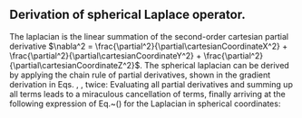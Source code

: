 

::: {.callout-note collapse="true"}
# Derivation of spherical Laplace operator.

The laplacian is the linear summation of the second-order cartesian partial derivative $\nabla^2 = \frac{\partial^2}{\partial\cartesianCoordinateX^2} + \frac{\partial^2}{\partial\cartesianCoordinateY^2} + \frac{\partial^2}{\partial\cartesianCoordinateZ^2}$. The spherical laplacian can be derived by applying the chain rule of partial derivatives, shown in the gradient derivation in Eqs. \eqref{eq:spherical_gradient_x}, \eqref{eq:spherical_gradient_y}, \eqref{eq:spherical_gradient_z} twice:
\begin{align*}
    \frac{\partial^2}{\partial\cartesianCoordinateX^2} &= \cos\sphericalCoordinateAzimuth\cos\sphericalCoordinateElevation\frac{\partial}{\partial\sphericalCoordinateRadius}\frac{\partial}{\partial\cartesianCoordinateX} -\frac{\sin\sphericalCoordinateAzimuth}{\sphericalCoordinateRadius\cos\sphericalCoordinateElevation} \frac{\partial}{\partial\sphericalCoordinateAzimuth}\frac{\partial}{\partial\cartesianCoordinateX} -\frac{\cos\sphericalCoordinateAzimuth\sin\sphericalCoordinateElevation}{\sphericalCoordinateRadius} \frac{\partial}{\partial\sphericalCoordinateElevation}\frac{\partial}{\partial\cartesianCoordinateX} \\
    &= \cos\sphericalCoordinateAzimuth\cos\sphericalCoordinateElevation\frac{\partial}{\partial\sphericalCoordinateRadius} \left( \cos\sphericalCoordinateAzimuth\cos\sphericalCoordinateElevation\frac{\partial}{\partial\sphericalCoordinateRadius} -\frac{\sin\sphericalCoordinateAzimuth}{\sphericalCoordinateRadius\cos\sphericalCoordinateElevation} \frac{\partial}{\partial\sphericalCoordinateAzimuth} -\frac{\cos\sphericalCoordinateAzimuth\sin\sphericalCoordinateElevation}{\sphericalCoordinateRadius} \frac{\partial}{\partial\sphericalCoordinateElevation}\right) \\
    &- \frac{\sin\sphericalCoordinateAzimuth}{\sphericalCoordinateRadius\cos\sphericalCoordinateElevation} \frac{\partial}{\partial\sphericalCoordinateAzimuth} \left( \cos\sphericalCoordinateAzimuth\cos\sphericalCoordinateElevation\frac{\partial}{\partial\sphericalCoordinateRadius} -\frac{\sin\sphericalCoordinateAzimuth}{\sphericalCoordinateRadius\cos\sphericalCoordinateElevation} \frac{\partial}{\partial\sphericalCoordinateAzimuth} -\frac{\cos\sphericalCoordinateAzimuth\sin\sphericalCoordinateElevation}{\sphericalCoordinateRadius} \frac{\partial}{\partial\sphericalCoordinateElevation} \right) \\
    &- \frac{\cos\sphericalCoordinateAzimuth\sin\sphericalCoordinateElevation}{\sphericalCoordinateRadius} \frac{\partial}{\partial\sphericalCoordinateElevation} \left( \cos\sphericalCoordinateAzimuth\cos\sphericalCoordinateElevation\frac{\partial}{\partial\sphericalCoordinateRadius} -\frac{\sin\sphericalCoordinateAzimuth}{\sphericalCoordinateRadius\cos\sphericalCoordinateElevation} \frac{\partial}{\partial\sphericalCoordinateAzimuth} -\frac{\cos\sphericalCoordinateAzimuth\sin\sphericalCoordinateElevation}{\sphericalCoordinateRadius} \frac{\partial}{\partial\sphericalCoordinateElevation} \right) \\
    %
    \frac{\partial^2}{\partial\cartesianCoordinateY^2} &= \sin\sphericalCoordinateAzimuth\cos\sphericalCoordinateElevation\frac{\partial}{\partial\sphericalCoordinateRadius}\frac{\partial}{\partial\cartesianCoordinateY} + \frac{\cos\sphericalCoordinateAzimuth}{\sphericalCoordinateRadius\cos\sphericalCoordinateElevation} \frac{\partial}{\partial\sphericalCoordinateAzimuth}\frac{\partial}{\partial\cartesianCoordinateY} -\frac{\sin\sphericalCoordinateAzimuth\sin\sphericalCoordinateElevation}{\sphericalCoordinateRadius} \frac{\partial}{\partial\sphericalCoordinateElevation}\frac{\partial}{\partial\cartesianCoordinateY} \\
    &= \sin\sphericalCoordinateAzimuth\cos\sphericalCoordinateElevation\frac{\partial}{\partial\sphericalCoordinateRadius} \left( \sin\sphericalCoordinateAzimuth\cos\sphericalCoordinateElevation\frac{\partial}{\partial\sphericalCoordinateRadius} + \frac{\cos\sphericalCoordinateAzimuth}{\sphericalCoordinateRadius\cos\sphericalCoordinateElevation} \frac{\partial}{\partial\sphericalCoordinateAzimuth} -\frac{\sin\sphericalCoordinateAzimuth\sin\sphericalCoordinateElevation}{\sphericalCoordinateRadius} \frac{\partial}{\partial\sphericalCoordinateElevation} \right) \\
    &+ \frac{\cos\sphericalCoordinateAzimuth}{\sphericalCoordinateRadius\cos\sphericalCoordinateElevation} \frac{\partial}{\partial\sphericalCoordinateAzimuth} \left( \sin\sphericalCoordinateAzimuth\cos\sphericalCoordinateElevation\frac{\partial}{\partial\sphericalCoordinateRadius} + \frac{\cos\sphericalCoordinateAzimuth}{\sphericalCoordinateRadius\cos\sphericalCoordinateElevation} \frac{\partial}{\partial\sphericalCoordinateAzimuth} -\frac{\sin\sphericalCoordinateAzimuth\sin\sphericalCoordinateElevation}{\sphericalCoordinateRadius} \frac{\partial}{\partial\sphericalCoordinateElevation} \right) \\
    &- \frac{\sin\sphericalCoordinateAzimuth\sin\sphericalCoordinateElevation}{\sphericalCoordinateRadius} \frac{\partial}{\partial\sphericalCoordinateElevation} \left( \sin\sphericalCoordinateAzimuth\cos\sphericalCoordinateElevation\frac{\partial}{\partial\sphericalCoordinateRadius} + \frac{\cos\sphericalCoordinateAzimuth}{\sphericalCoordinateRadius\cos\sphericalCoordinateElevation} \frac{\partial}{\partial\sphericalCoordinateAzimuth} -\frac{\sin\sphericalCoordinateAzimuth\sin\sphericalCoordinateElevation}{\sphericalCoordinateRadius} \frac{\partial}{\partial\sphericalCoordinateElevation} \right) \\
    %
    \frac{\partial^2}{\partial\cartesianCoordinateZ^2} &= \sin\sphericalCoordinateElevation\frac{\partial}{\partial\sphericalCoordinateRadius}\frac{\partial}{\partial\cartesianCoordinateZ} + \frac{\cos\sphericalCoordinateElevation}{\sphericalCoordinateRadius} \frac{\partial}{\partial\sphericalCoordinateElevation}\frac{\partial}{\partial\cartesianCoordinateZ} \\
    &= \sin\sphericalCoordinateElevation\frac{\partial}{\partial\sphericalCoordinateRadius} \left( -\sin\sphericalCoordinateElevation\frac{\partial}{\partial\sphericalCoordinateRadius} + \frac{\cos\sphericalCoordinateElevation}{\sphericalCoordinateRadius} \frac{\partial}{\partial\sphericalCoordinateElevation} \right) + \frac{\cos\sphericalCoordinateElevation}{\sphericalCoordinateRadius} \frac{\partial}{\partial\sphericalCoordinateElevation} \left( -\sin\sphericalCoordinateElevation\frac{\partial}{\partial\sphericalCoordinateRadius} + \frac{\cos\sphericalCoordinateElevation}{\sphericalCoordinateRadius} \frac{\partial}{\partial\sphericalCoordinateElevation} \right).
\end{align*}
Evaluating all partial derivatives and summing up all terms leads to a miraculous cancellation of terms, finally arriving at the following expression of Eq.~(\ref{eq:laplace_spherical}) for the Laplacian in spherical coordinates:
\begin{align*}
    \nabla^2 &= \frac{\partial^2}{\partial\sphericalCoordinateRadius^2} + \frac{2}{\sphericalCoordinateRadius}\frac{\partial}{\partial\sphericalCoordinateRadius} + \frac{1}{\sphericalCoordinateRadius^2\cos^2\sphericalCoordinateElevation}\frac{\partial}{\partial\sphericalCoordinateAzimuth} + \frac{1}{\sphericalCoordinateRadius^2} \frac{\partial^2}{\partial\sphericalCoordinateElevation^2} - \frac{\sin\sphericalCoordinateElevation}{\sphericalCoordinateRadius^2\cos\sphericalCoordinateElevation} \frac{\partial}{\partial\sphericalCoordinateElevation} \\
    &= \frac{1}{\sphericalCoordinateRadius^2}\frac{\partial}{\partial\sphericalCoordinateRadius}\left(\sphericalCoordinateRadius^2\frac{\partial}{\partial\sphericalCoordinateRadius}\right) + \frac{1}{\sphericalCoordinateRadius^2\cos^2\sphericalCoordinateElevation}\frac{\partial}{\partial\sphericalCoordinateAzimuth} + \frac{1}{\sphericalCoordinateRadius^2\cos\sphericalCoordinateElevation} \frac{\partial}{\partial\sphericalCoordinateElevation} \left(\cos\sphericalCoordinateElevation\frac{\partial}{\partial\sphericalCoordinateElevation}\right).
\end{align*}
:::